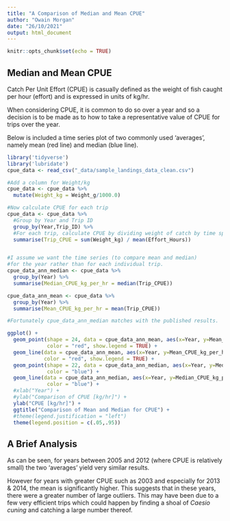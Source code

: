 ```yaml
---
title: "A Comparison of Median and Mean CPUE"
author: "Owain Morgan"
date: "26/10/2021"
output: html_document
---
```


```r
knitr::opts_chunk$set(echo = TRUE)
```

## Median and Mean CPUE

Catch Per Unit Effort (CPUE)
is casually defined as
the weight of fish caught per hour (effort)
and is expressed in units of kg/hr.

When considering CPUE,
it is common to do so over a year
and so a decision is to be made as to how to take
a representative value of CPUE for trips over the year.

Below is included a time series plot
of two commonly used 'averages', namely
mean (red line) and median (blue line).

```r
library('tidyverse')
library('lubridate')
cpue_data <- read_csv("_data/sample_landings_data_clean.csv")

#Add a column for Weight/kg
cpue_data <- cpue_data %>%
  mutate(Weight_kg = Weight_g/1000.0)

#Now calculate CPUE for each trip
cpue_data <- cpue_data %>%
  #Group by Year and Trip ID
  group_by(Year,Trip_ID) %>%
  #For each trip, calculate CPUE by dividing weight of catch by time spent
  summarise(Trip_CPUE = sum(Weight_kg) / mean(Effort_Hours))


#I assume we want the time series (to compare mean and median)
#for the year rather than for each individual trip.
cpue_data_ann_median <- cpue_data %>%
  group_by(Year) %>%
  summarise(Median_CPUE_kg_per_hr = median(Trip_CPUE)) 

cpue_data_ann_mean <- cpue_data %>%
  group_by(Year) %>%
  summarise(Mean_CPUE_kg_per_hr = mean(Trip_CPUE)) 

#Fortunately cpue_data_ann_median matches with the published results.

ggplot() +
  geom_point(shape = 24, data = cpue_data_ann_mean, aes(x=Year, y=Mean_CPUE_kg_per_hr), 
             color = "red", show.legend = TRUE) +
  geom_line(data = cpue_data_ann_mean, aes(x=Year, y=Mean_CPUE_kg_per_hr), 
            color = "red", show.legend = TRUE) +
  geom_point(shape = 22, data = cpue_data_ann_median, aes(x=Year, y=Median_CPUE_kg_per_hr), 
             color = "blue") +
  geom_line(data = cpue_data_ann_median, aes(x=Year, y=Median_CPUE_kg_per_hr), 
             color = "blue") +
  #xlab("Year") +
  #ylab("Comparison of CPUE [kg/hr]") +
  ylab("CPUE [kg/hr]") +
  ggtitle("Comparison of Mean and Median for CPUE") +
  #theme(legend.justification = "left")
  theme(legend.position = c(.05,.95))

```

## A Brief Analysis
As can be seen, 
for years between 2005 and 2012
(where CPUE is relatively small)
the two 'averages' yield
very similar results.

However for years with greater CPUE
such as 2003 and especially for 2013 & 2014,
the mean is significantly higher.
This suggests that in these years, 
there were a greater number of large outliers.
This may have been
due to
a few very efficient trips
which could happen by finding a shoal of 
_Caesio cuning_
and catching a
large number 
thereof.

